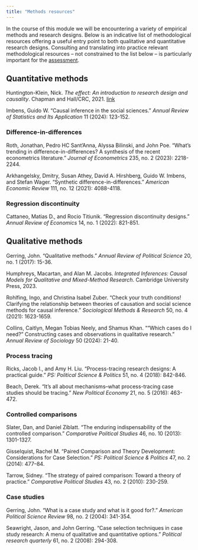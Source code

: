 ```yaml
---
title: "Methods resources"
---
```


In the course of this module we will be encountering a variety of empirical methods and research designs. Below is an indicative list of methodological resources offering a useful entry point to both qualitative and quantitative research designs. Consulting and translating into practice relevant methodological resources -- not constrained to the list below -- is particularly important for the [assessment](assessment.qmd#assessment-tips).

## Quantitative methods

Huntington-Klein, Nick. *The effect: An introduction to research design and causality*. Chapman and Hall/CRC, 2021. [link](https://theeffectbook.net/)

Imbens, Guido W. "Causal inference in the social sciences." *Annual Review of Statistics and Its Application* 11 (2024): 123-152.

### Difference-in-differences

Roth, Jonathan, Pedro HC Sant’Anna, Alyssa Bilinski, and John Poe. "What’s trending in difference-in-differences? A synthesis of the recent econometrics literature." *Journal of Econometrics* 235, no. 2 (2023): 2218-2244.

Arkhangelsky, Dmitry, Susan Athey, David A. Hirshberg, Guido W. Imbens, and Stefan Wager. "Synthetic difference-in-differences." *American Economic Review* 111, no. 12 (2021): 4088-4118.

### Regression discontinuity

Cattaneo, Matias D., and Rocio Titiunik. "Regression discontinuity designs." *Annual Review of Economics* 14, no. 1 (2022): 821-851.

## Qualitative methods

Gerring, John. "Qualitative methods." *Annual Review of Political Science* 20, no. 1 (2017): 15-36.

Humphreys, Macartan, and Alan M. Jacobs. *Integrated Inferences: Causal Models for Qualitative and Mixed-Method Research*. Cambridge University Press, 2023.

Rohlfing, Ingo, and Christina Isabel Zuber. "Check your truth conditions! Clarifying the relationship between theories of causation and social science methods for causal inference." *Sociological Methods & Research* 50, no. 4 (2021): 1623-1659.

Collins, Caitlyn, Megan Tobias Neely, and Shamus Khan. "“Which cases do I need?” Constructing cases and observations in qualitative research." *Annual Review of Sociology* 50 (2024): 21-40.

### Process tracing

Ricks, Jacob I., and Amy H. Liu. "Process-tracing research designs: A practical guide." *PS: Political Science & Politics* 51, no. 4 (2018): 842-846.

Beach, Derek. "It's all about mechanisms–what process-tracing case studies should be tracing." *New Political Economy* 21, no. 5 (2016): 463-472.

### Controlled comparisons

Slater, Dan, and Daniel Ziblatt. "The enduring indispensability of the controlled comparison." *Comparative Political Studies* 46, no. 10 (2013): 1301-1327.

Gisselquist, Rachel M. “Paired Comparison and Theory Development: Considerations for Case Selection.” *PS: Political Science & Politics* 47, no. 2 (2014): 477–84.

Tarrow, Sidney. "The strategy of paired comparison: Toward a theory of practice." *Comparative Political Studies* 43, no. 2 (2010): 230-259.

### Case studies

Gerring, John. "What is a case study and what is it good for?." *American Political Science Review* 98, no. 2 (2004): 341-354.

Seawright, Jason, and John Gerring. "Case selection techniques in case study research: A menu of qualitative and quantitative options." *Political research quarterly* 61, no. 2 (2008): 294-308.
